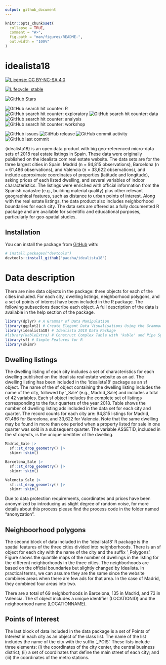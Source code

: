 ```yaml
---
output: github_document
---
```


<!-- README.md is generated from README.Rmd. Please edit that file -->

```r
knitr::opts_chunk$set(
  collapse = TRUE,
  comment = "#>",
  fig.path = "man/figures/README-",
  out.width = "100%"
)
```

# idealista18

<!-- badges: start -->
[![License: CC BY-NC-SA 4.0](https://img.shields.io/badge/license-ODbLv1.0-blue.svg)](https://opendatacommons.org/licenses/odbl/1-0/)  

[![Lifecycle: stable](https://img.shields.io/badge/lifecycle-stable-green.svg)](https://lifecycle.r-lib.org/articles/stages.html#stable)

[![GitHub Stars](https://img.shields.io/github/stars/paezha/edashop?style=social)](https://github.com/paezha/idealista18/stargazers)

![GitHub search hit counter: R](https://img.shields.io/github/search/paezha/idealista18/real-estate)  
![GitHub search hit counter: exploratory](https://img.shields.io/github/search/paezha/idealista18/spatial)
![GitHub search hit counter: data](https://img.shields.io/github/search/paezha/idealista18/data)
![GitHub search hit counter: analysis](https://img.shields.io/github/search/paezha/idealista18/Spain)
![GitHub search hit counter: workshop](https://img.shields.io/github/search/paezha/idealista18/open-data-products)  

![GitHub issues](https://img.shields.io/github/issues/paezha/idealista18)
![GitHub release](https://img.shields.io/github/release-date/paezha/idealista18)
![GitHub commit activity](https://img.shields.io/github/commit-activity/y/paezha/idealista18)
![GitHub last commit](https://img.shields.io/github/last-commit/paezha/idealista18)
<!-- badges: end -->

{idealista18} is an open data product with big geo-referenced micro-data sets of 2018 real estate listings in Spain. These data were originally published on the idealista.com real estate website. The data sets are for the three largest cities in Spain: Madrid (n = 94,815 observations), Barcelona (n = 61,486 observations), and Valencia (n = 33,622 observations), and include approximate coordinates of properties (latitude and longitude), asking prices of each listed dwelling, and several variables of indoor characteristics. The listings were enriched with official information from the Spanish cadastre (e.g., building material quality) plus other relevant geographical features, such as distance to urban points of interest. Along with the real estate listings, the data product also includes neighborhood boundaries for each city. The data sets are offered as a fully documented R package and are available for scientific and educational purposes, particularly for geo-spatial studies.

## Installation

<!--
You can install the released version of idealista18 from [CRAN](https://CRAN.R-project.org) with:

``` r
install.packages("idealista18")
```
-->

You can install the package from [GitHub](https://github.com/) with:

``` r
# install.packages("devtools")
devtools::install_github("paezha/idealista18")
```
# Data description

There are nine data objects in the package: three objects for each of the cities included. For each city, dwelling listings, neighborhood polygons, and a set of points of interest have been included in the R package. The following subsections describe each object. A full description of the data is available in the help section of the package.

```r
library(dplyr) # A Grammar of Data Manipulation
library(ggplot2) # Create Elegant Data Visualisations Using the Grammar of Graphics
library(idealista18) # Idealista 2018 Data Package
#library(kableExtra) # Construct Complex Table with 'kable' and Pipe Syntax
library(sf) # Simple Features for R
library(skimr) 
```

## Dwelling listings

The dwelling listing of each city includes a set of characteristics for each dwelling published on the idealista real estate website as an ad. The dwelling listing has been included in the ‘idealista18’ package as an sf object. The name of the sf object containing the dwelling listing includes the name of the city, followed by '_Sale' (e.g., Madrid_Sale) and includes a total of 42 variables. Each sf object includes the complete set of listings corresponding to the four quarters of the year 2018. Table \ref{tab:number-ads} shows the number of dwelling listing ads included in the data set for each city and quarter. The record counts for each city are: 94,815 listings for Madrid, 61,486 for Barcelona, and 33,622 for Valencia. Note that the same dwelling may be found in more than one period when a property listed for sale in one quarter was sold in a subsequent quarter. The variable ASSETID, included in the sf objects, is the unique identifier of the dwelling.

```r
Madrid_Sale |>
  sf::st_drop_geometry() |> 
  skimr::skim()
```

```r
Barcelona_Sale |>
  sf::st_drop_geometry() |> 
  skimr::skim()
```

```r
Valencia_Sale |>
  sf::st_drop_geometry() |> 
  skimr::skim()
```

Due to data protection requirements, coordinates and prices have been anonymized by introducing as slight degree of random noise, for more details about this process please find the process code in the folder named "anonyzation". 

## Neighboorhood polygons

The second block of data included in the ‘idealista18’ R package is the spatial features of the three cities divided into neighborhoods. There is an sf object for each city with the name of the city and the suffix '_Polygons'. Figure \ref{fig:all-polygons} shows the quantile maps of the number of dwellings in the listing for the different neighborhoods in the three cities. The neighborhoods are based on the official boundaries but slightly changed by Idealista\footnote{There are two criteria used to make this division. If an area is small enough and similar enough to another, the two areas are merged, and, if the official area is not homogeneous, it is divided into a series of new polygons.}. In practical terms, we can assume they are the same since the website combines areas when there are few ads for that area. In the case of Madrid, they combined four areas into two.

There are a total of 69 neighborhoods in Barcelona, 135 in Madrid, and 73 in Valencia. The sf object includes a unique identifier (LOCATIONID) and the neighborhood name (LOCATIONNAME).

## Points of Interest

The last block of data included in the data package is a set of Points of Interest in each city as an object of the class list. The name of the list includes the name of the city with the suffix '_POIS'. These lists include three elements: (i) the coordinates of the city center, the central business district; (ii) a set of coordinates that define the main street of each city; and (iii) the coordinates of the metro stations.
